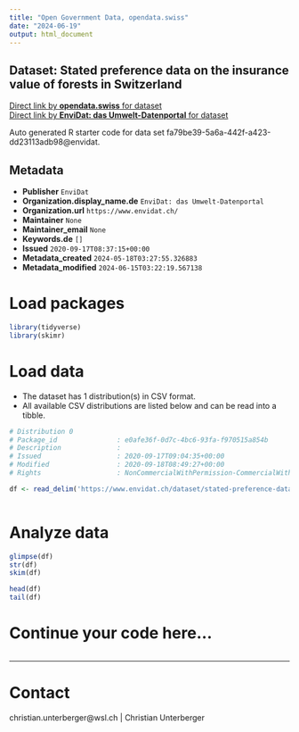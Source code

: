 ```yaml
---
title: "Open Government Data, opendata.swiss"
date: "2024-06-19"
output: html_document
---
```


## Dataset: Stated preference data on the insurance value of forests in Switzerland



[Direct link by **opendata.swiss** for dataset](https://opendata.swiss/de/dataset/stated-preference-data-on-the-insurance-value-of-forests-in-switzerland)<br>
[Direct link by **EnviDat: das Umwelt-Datenportal** for dataset](https://www.envidat.ch/#/metadata/stated-preference-data-on-the-insurance-value-of-forests-in-switzerland)

Auto generated R starter code for data set fa79be39-5a6a-442f-a423-dd23113adb98@envidat.

## Metadata

- **Publisher** `EnviDat`
- **Organization.display_name.de** `EnviDat: das Umwelt-Datenportal`
- **Organization.url** `https://www.envidat.ch/`
- **Maintainer** `None`
- **Maintainer_email** `None`
- **Keywords.de** `[]`
- **Issued** `2020-09-17T08:37:15+00:00`
- **Metadata_created** `2024-05-18T03:27:55.326883`
- **Metadata_modified** `2024-06-15T03:22:19.567138`


# Load packages

```r

library(tidyverse)
library(skimr)

```

# Load data

-   The dataset has 1 distribution(s) in CSV format.
-   All available CSV distributions are listed below and can be read into a tibble.

```r

# Distribution 0
# Package_id               : e0afe36f-0d7c-4bc6-93fa-f970515a854b
# Description              : 
# Issued                   : 2020-09-17T09:04:35+00:00
# Modified                 : 2020-09-18T08:49:27+00:00
# Rights                   : NonCommercialWithPermission-CommercialWithPermission-ReferenceRequired

df <- read_delim('https://www.envidat.ch/dataset/stated-preference-data-on-the-insurance-value-of-forests-in-switzerland/resource/9ef54da1-8ff8-4f10-b1c3-74a7d670ec26')



```

# Analyze data

```r

glimpse(df)
str(df)
skim(df)

head(df)
tail(df)

```

# Continue your code here...

```r

```

------------------------------------------------------------------------

# Contact

christian.unterberger@wsl.ch | Christian Unterberger
